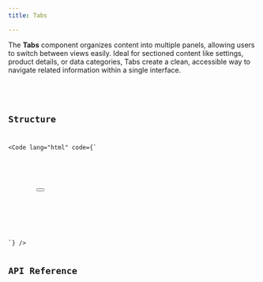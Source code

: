 ```yaml
---
title: Tabs

---
```


The **Tabs** component organizes content into multiple panels, allowing users to switch between views easily. Ideal for sectioned content like settings, product details, or data categories, Tabs create a clean, accessible way to navigate related information within a single interface.

<ComponentDemo label="Tabs demo">
    <div class="max-w-[350px] mx-auto" slot="preview">
        <Tabs />
    </div>
    <Code 
        slot="code" 
        lang="html" 
        code={TabsCode} 
    />
</ComponentDemo>

## Structure

<Code lang="html" code={`
<div x-data="tabs">
    <div x-ref="list">
        <button x-data="tabTrigger('tab-1')"></button>
        <div x-ref="indicator" x-cloak></div>
    </div>
    <div x-data="tabContent('tab-1')"></div>
</div>
`} />

## API Reference

<APIReference schema={tabsSchema} />
<APIReference schema={tabTriggerSchema} />
<APIReference schema={tabContentSchema} />